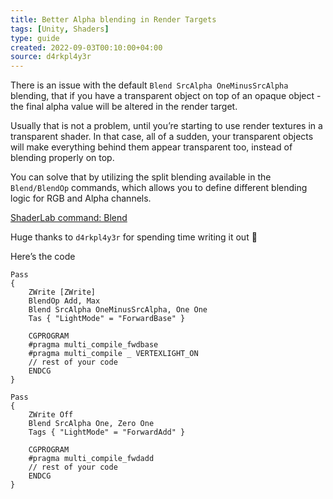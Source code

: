 ```yaml
---
title: Better Alpha blending in Render Targets
tags: [Unity, Shaders]
type: guide
created: 2022-09-03T00:10:00+04:00
source: d4rkpl4y3r
---
```


There is an issue with the default `Blend SrcAlpha OneMinusSrcAlpha` blending, that if you have a transparent object on top of an opaque object - the final alpha value will be altered in the render target.

Usually that is not a problem, until you’re starting to use render textures in a transparent shader. In that case, all of a sudden, your transparent objects will make everything behind them appear transparent too, instead of blending properly on top.

You can solve that by utilizing the split blending available in the `Blend/BlendOp` commands, which allows you to define different blending logic for RGB and Alpha channels.

[ShaderLab command: Blend](https://docs.unity3d.com/Manual/SL-Blend.html)

Huge thanks to `d4rkpl4y3r` for spending time writing it out 🙏

Here’s the code

```hlsl
Pass
{
	ZWrite [ZWrite]
	BlendOp Add, Max
	Blend SrcAlpha OneMinusSrcAlpha, One One
	Tas { "LightMode" = "ForwardBase" }

	CGPROGRAM
	#pragma multi_compile_fwdbase
	#pragma multi_compile _ VERTEXLIGHT_ON
	// rest of your code
	ENDCG
}

Pass
{
	ZWrite Off
	Blend SrcAlpha One, Zero One
	Tags { "LightMode" = "ForwardAdd" }
	
	CGPROGRAM
	#pragma multi_compile_fwdadd
	// rest of your code
	ENDCG
}
```